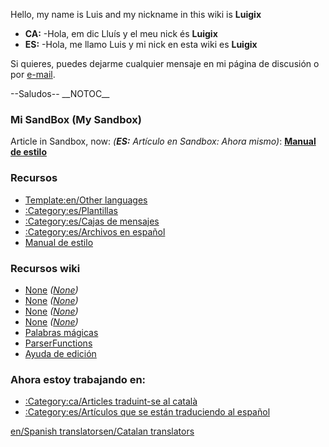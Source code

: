 Hello, my name is Luis and my nickname in this wiki is '''Luigix'''
*'''CA:''' -Hola, em dic Lluís y el meu nick és '''Luigix'''
*'''ES:''' -Hola, me llamo Luis y mi nick en esta wiki es '''Luigix'''

Si quieres, puedes dejarme cualquier mensaje en mi página de discusión o por [[Special:Emailuser/Luigix|e-mail]].

--Saludos--
__NOTOC__
===Mi SandBox (My Sandbox)===
Article in Sandbox, now: 
''('''ES:''' Artículo en Sandbox: Ahora mismo)'': '''[[en/Luigix/Sandbox|Manual de estilo]]'''

===Recursos===
*[[Template:en/Other languages]]
*[[:Category:es/Plantillas]]
*[[:Category:es/Cajas de mensajes]]
*[[:Category:es/Archivos en español]]
*[[en/Wiki/Manual of Style|Manual de estilo]]

===Recursos wiki===
*[https://www.wikipedia.org/wiki/es:Ayuda:Plantillas None] ''([https://www.wikipedia.org/wiki/Help:Template None])''
*[https://www.wikipedia.org/wiki/es:Ayuda:Categoría None] ''([https://www.wikipedia.org/wiki/Help:Category None])''
*[https://www.wikipedia.org/wiki/es:Ayuda:Imágenes None] ''([https://www.wikipedia.org/wiki/Wikipedia:Picture_tutorial None])''
*[https://www.wikipedia.org/wiki/es:Ayuda:Tablas None] ''([https://www.wikipedia.org/wiki/Help:Table None])''
*[http://www.mediawiki.org/wiki/Help:Magic_words/es Palabras mágicas]
*[http://www.mediawiki.org/wiki/Help:Extension:ParserFunctions/es ParserFunctions]
*[http://es.wikipedia.org/wiki/Plantilla:Ayuda_de_edici%C3%B3n Ayuda de edición]

===Ahora estoy trabajando en:===
*[[:Category:ca/Articles traduint-se al català]]
*[[:Category:es/Artículos que se están traduciendo al español]]

{{en/Emoticon|Cool|M}}

[[en/Spanish translators]][[en/Catalan translators]]